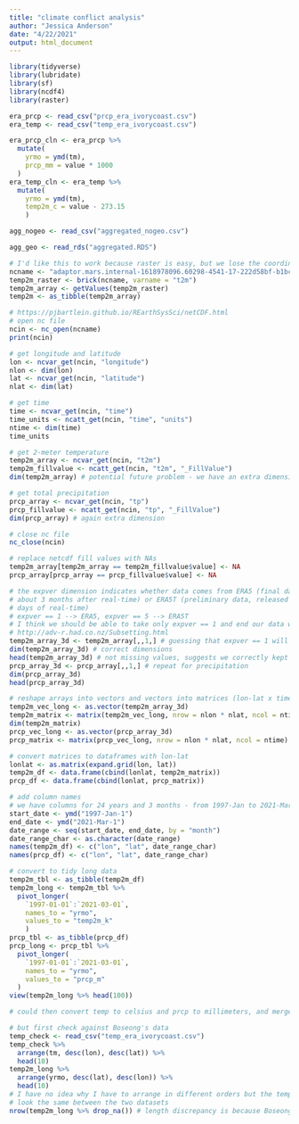 ```yaml
---
title: "climate conflict analysis"
author: "Jessica Anderson"
date: "4/22/2021"
output: html_document
---
```


```r
library(tidyverse)
library(lubridate)
library(sf)
library(ncdf4)
library(raster)
```

```r
era_prcp <- read_csv("prcp_era_ivorycoast.csv")
era_temp <- read_csv("temp_era_ivorycoast.csv")

era_prcp_cln <- era_prcp %>% 
  mutate(
    yrmo = ymd(tm), 
    prcp_mm = value * 1000
  )
era_temp_cln <- era_temp %>% 
  mutate(
    yrmo = ymd(tm),
    temp2m_c = value - 273.15
    )

agg_nogeo <- read_csv("aggregated_nogeo.csv")

agg_geo <- read_rds("aggregated.RDS")
```

```r
# I'd like this to work because raster is easy, but we lose the coordinates
ncname <- "adaptor.mars.internal-1618978096.60298-4541-17-222d58bf-b1bc-4bf4-8fe0-1d49582df00e.nc"
temp2m_raster <- brick(ncname, varname = "t2m")
temp2m_array <- getValues(temp2m_raster)
temp2m <- as_tibble(temp2m_array)
```

```r
# https://pjbartlein.github.io/REarthSysSci/netCDF.html
# open nc file
ncin <- nc_open(ncname)
print(ncin)

# get longitude and latitude
lon <- ncvar_get(ncin, "longitude")
nlon <- dim(lon)
lat <- ncvar_get(ncin, "latitude")
nlat <- dim(lat)

# get time
time <- ncvar_get(ncin, "time")
time_units <- ncatt_get(ncin, "time", "units")
ntime <- dim(time)
time_units

# get 2-meter temperature
temp2m_array <- ncvar_get(ncin, "t2m")
temp2m_fillvalue <- ncatt_get(ncin, "t2m", "_FillValue")
dim(temp2m_array) # potential future problem - we have an extra dimension

# get total precipitation
prcp_array <- ncvar_get(ncin, "tp")
prcp_fillvalue <- ncatt_get(ncin, "tp", "_FillValue")
dim(prcp_array) # again extra dimension

# close nc file
nc_close(ncin)

# replace netcdf fill values with NAs
temp2m_array[temp2m_array == temp2m_fillvalue$value] <- NA
prcp_array[prcp_array == prcp_fillvalue$value] <- NA

# the expver dimension indicates whether data comes from ERA5 (final data, released
# about 3 months after real-time) or ERA5T (preliminary data, released within 5 
# days of real-time)
# expver == 1 --> ERA5, expver == 5 --> ERA5T
# I think we should be able to take only expver == 1 and end our data with 2020
# http://adv-r.had.co.nz/Subsetting.html
temp2m_array_3d <- temp2m_array[,,1,] # guessing that expver == 1 will be first
dim(temp2m_array_3d) # correct dimensions
head(temp2m_array_3d) # not missing values, suggests we correctly kept expver == 1
prcp_array_3d <- prcp_array[,,1,] # repeat for precipitation
dim(prcp_array_3d)
head(prcp_array_3d)

# reshape arrays into vectors and vectors into matrices (lon-lat x time)
temp2m_vec_long <- as.vector(temp2m_array_3d)
temp2m_matrix <- matrix(temp2m_vec_long, nrow = nlon * nlat, ncol = ntime)
dim(temp2m_matrix)
prcp_vec_long <- as.vector(prcp_array_3d)
prcp_matrix <- matrix(prcp_vec_long, nrow = nlon * nlat, ncol = ntime)

# convert matrices to dataframes with lon-lat
lonlat <- as.matrix(expand.grid(lon, lat))
temp2m_df <- data.frame(cbind(lonlat, temp2m_matrix))
prcp_df <- data.frame(cbind(lonlat, prcp_matrix))

# add column names
# we have columns for 24 years and 3 months - from 1997-Jan to 2021-Mar
start_date <- ymd("1997-Jan-1")
end_date <- ymd("2021-Mar-1")
date_range <- seq(start_date, end_date, by = "month")
date_range_char <- as.character(date_range)
names(temp2m_df) <- c("lon", "lat", date_range_char)
names(prcp_df) <- c("lon", "lat", date_range_char)

# convert to tidy long data
temp2m_tbl <- as_tibble(temp2m_df)
temp2m_long <- temp2m_tbl %>% 
  pivot_longer(
    `1997-01-01`:`2021-03-01`, 
    names_to = "yrmo", 
    values_to = "temp2m_k"
    )
prcp_tbl <- as_tibble(prcp_df)
prcp_long <- prcp_tbl %>% 
  pivot_longer(
    `1997-01-01`:`2021-03-01`, 
    names_to = "yrmo", 
    values_to = "prcp_m"
  )
view(temp2m_long %>% head(100))

# could then convert temp to celsius and prcp to millimeters, and merge

# but first check against Boseong's data
temp_check <- read_csv("temp_era_ivorycoast.csv")
temp_check %>% 
  arrange(tm, desc(lon), desc(lat)) %>% 
  head(10)
temp2m_long %>% 
  arrange(yrmo, desc(lat), desc(lon)) %>% 
  head(10)
# I have no idea why I have to arrange in different orders but the temp values 
# look the same between the two datasets
nrow(temp2m_long %>% drop_na()) # length discrepancy is because Boseong dropped NAs
```
